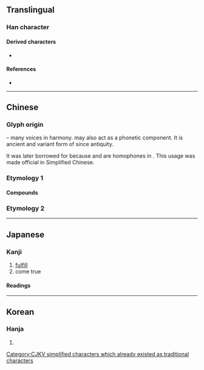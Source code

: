 {{also|葉}}
{{character info}}
==Translingual==

===Han character===
{{Han char|rn=30|rad=口|as=02|sn=5|four=|canj=RJ|ids=⿰口十}}

====Derived characters====
* {{l|mul|[[𭈍]]}}

====References====
* {{Han ref|kx=0174.010|dkj=03255|dj=0385.060|hdz=10568.020|uh=53F6|ud=21494}}

[[Category:CJKV simplified characters which already existed as traditional characters]]

----

==Chinese==

===Glyph origin===
{{Han etym}}
{{Han compound|口|十|ls=ic|t1=mouth|t2=ten}} – many voices in harmony. {{och-l|十}} may also act as a phonetic component. It is ancient and variant form of {{och-l|協}} since antiquity.

It was later borrowed for {{m|zh|葉}} because {{m|zh|協}} and {{m|zh|葉}} are homophones in {{cog|wuu|-}}. This usage was made official in Simplified Chinese.

===Etymology 1===
{{zh-see|協|av}}

====Compounds====
{{zh-der|叶吉|叶韻|夢蘭叶吉|潭祉叶吉}}

===Etymology 2===
{{zh-see|葉|sv}}

----

==Japanese==

===Kanji===
{{ja-kanji|grade=|rs=口02}}

# [[fulfill]]
# come true

====Readings====
{{ja-readings
|goon=ぎょう
|kanon=きょう
|kun=かな-う<かな-ふ
}}

----

==Korean==

===Hanja===
{{ko-hanja|hangeul=협|mr=hyŏp}}

# {{rfdef|ko|sort=口02}}